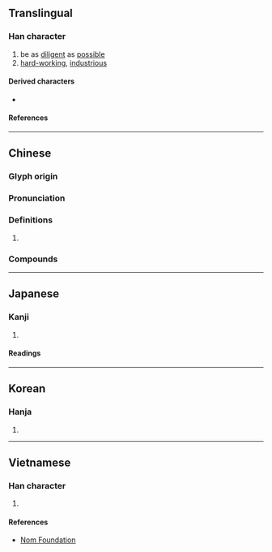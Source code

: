 {{character info}}
==Translingual==

===Han character===
{{Han char|rn=39|rad=子|as=04|sn=7|four=18440|canj=NDOK|ids=⿰子攵}}

# be as [[diligent]] as [[possible]]
# [[hard-working]], [[industrious]]

====Derived characters====
* {{l|mul|[[𭪔]], [[㤵]]}}

====References====
{{Han ref|kx=0278.100|dkj=06951|dj=0546.030|hdz=21012.020|uh=5B5C}}

----

==Chinese==
{{zh-forms}}

===Glyph origin===
{{Han etym}}
{{Han compound|子|攴|alt2=攵|c1=p|c2=s|ls=psc|t2=action}}

===Pronunciation===
{{zh-pron
|m=zī
|c=zi1
|mn=chû/chu
|mc=y
|oc=y
|cat=a
}}

===Definitions===
{{zh-hanzi}}

# {{zh-alt-form|孜孜}}

===Compounds===
{{zh-der|喜孜孜|孜孜|孜孜不倦|孜孜不怠|孜孜矻矻|孜煎|孜然|念孜孜|意孜孜|拉孜縣|江孜|苦孜孜|甘孜|甘孜藏族自治州|托格日尕孜|色格孜庫勒|烏孜別里|蓋孜庫木|蓋孜力克|克孜爾|克孜勒蘇|柯爾克孜|黑孜葦}}

----

==Japanese==

===Kanji===
{{ja-kanji|grade=|rs=子04}}

# {{rfdef|ja|sort=子04}}

====Readings====
{{ja-readings
|on=し
|kun=つとめる
}}

----

==Korean==

===Hanja===
{{ko-hanja|자}}

# {{rfdef|ko|sort=子04}}

----

==Vietnamese==

===Han character===
{{vi-readings|rs=子04|reading=tư}}

# {{rfdef|vi|sort=子04}}

====References====
* [http://nomfoundation.org/common/nom_details.php?codepoint=5b5c Nom Foundation]